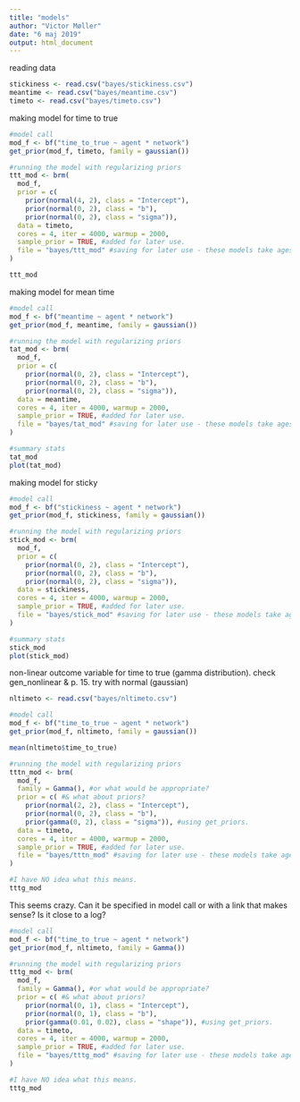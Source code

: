 ```yaml
---
title: "models"
author: "Victor Møller"
date: "6 maj 2019"
output: html_document
---
```


reading data 

```r

stickiness <- read.csv("bayes/stickiness.csv")
meantime <- read.csv("bayes/meantime.csv")
timeto <- read.csv("bayes/timeto.csv")

```

making model for time to true

```r

#model call
mod_f <- bf("time_to_true ~ agent * network")
get_prior(mod_f, timeto, family = gaussian())

#running the model with regularizing priors 
ttt_mod <- brm(
  mod_f, 
  prior = c(
    prior(normal(4, 2), class = "Intercept"),
    prior(normal(0, 2), class = "b"),
    prior(normal(0, 2), class = "sigma")),
  data = timeto, 
  cores = 4, iter = 4000, warmup = 2000,
  sample_prior = TRUE, #added for later use. 
  file = "bayes/ttt_mod" #saving for later use - these models take ages to run. 
)

ttt_mod

```

making model for mean time

```r
#model call
mod_f <- bf("meantime ~ agent * network")
get_prior(mod_f, meantime, family = gaussian())

#running the model with regularizing priors 
tat_mod <- brm(
  mod_f, 
  prior = c(
    prior(normal(0, 2), class = "Intercept"),
    prior(normal(0, 2), class = "b"),
    prior(normal(0, 2), class = "sigma")),
  data = meantime, 
  cores = 4, iter = 4000, warmup = 2000,
  sample_prior = TRUE, #added for later use. 
  file = "bayes/tat_mod" #saving for later use - these models take ages to run. 
)

#summary stats
tat_mod
plot(tat_mod) 
```

making model for sticky

```r

#model call
mod_f <- bf("stickiness ~ agent * network")
get_prior(mod_f, stickiness, family = gaussian())

#running the model with regularizing priors 
stick_mod <- brm(
  mod_f, 
  prior = c(
    prior(normal(0, 2), class = "Intercept"),
    prior(normal(0, 2), class = "b"),
    prior(normal(0, 2), class = "sigma")),
  data = stickiness, 
  cores = 4, iter = 4000, warmup = 2000,
  sample_prior = TRUE, #added for later use. 
  file = "bayes/stick_mod" #saving for later use - these models take ages to run. 
)

#summary stats
stick_mod
plot(stick_mod) 

```

non-linear outcome variable for time to true (gamma distribution).
check gen_nonlinear & p. 15.
try with normal (gaussian)

```r

nltimeto <- read.csv("bayes/nltimeto.csv")

#model call
mod_f <- bf("time_to_true ~ agent * network")
get_prior(mod_f, nltimeto, family = gaussian())

mean(nltimeto$time_to_true)

#running the model with regularizing priors 
tttn_mod <- brm(
  mod_f, 
  family = Gamma(), #or what would be appropriate? 
  prior = c( #& what about priors?
    prior(normal(2, 2), class = "Intercept"),
    prior(normal(0, 2), class = "b"),
    prior(gamma(0, 2), class = "sigma")), #using get_priors. 
  data = timeto, 
  cores = 4, iter = 4000, warmup = 2000,
  sample_prior = TRUE, #added for later use. 
  file = "bayes/tttn_mod" #saving for later use - these models take ages to run. 
)

#I have NO idea what this means. 
tttg_mod

```

This seems crazy.
Can it be specified in model call or with a link that makes sense?
Is it close to a log?

```r

#model call
mod_f <- bf("time_to_true ~ agent * network")
get_prior(mod_f, nltimeto, family = Gamma())

#running the model with regularizing priors 
tttg_mod <- brm(
  mod_f, 
  family = Gamma(), #or what would be appropriate? 
  prior = c( #& what about priors?
    prior(normal(0, 1), class = "Intercept"),
    prior(normal(0, 1), class = "b"),
    prior(gamma(0.01, 0.02), class = "shape")), #using get_priors. 
  data = timeto, 
  cores = 4, iter = 4000, warmup = 2000,
  sample_prior = TRUE, #added for later use. 
  file = "bayes/tttg_mod" #saving for later use - these models take ages to run. 
)

#I have NO idea what this means. 
tttg_mod

```

